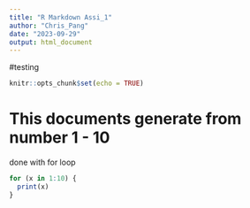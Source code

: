 ```yaml
---
title: "R Markdown Assi_1"
author: "Chris_Pang"
date: "2023-09-29"
output: html_document
---
```

#testing 

```r
knitr::opts_chunk$set(echo = TRUE)
```


# This documents generate from number 1 - 10
done with for loop

```r


for (x in 1:10) {
  print(x)
}

```




